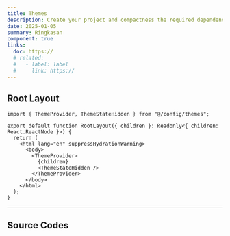 ```yaml
---
title: Themes
description: Create your project and compactness the required dependencies.
date: 2025-01-05
summary: Ringkasan
component: true
links:
  doc: https://
  # related:
  #   - label: label
  #     link: https://
---
```


## Root Layout

```tsx showLineNumbers title="app/layout.tsx" caption="add your layout root"
import { ThemeProvider, ThemeStateHidden } from "@/config/themes";

export default function RootLayout({ children }: Readonly<{ children: React.ReactNode }>) {
  return (
    <html lang="en" suppressHydrationWarning>
      <body>
        <ThemeProvider>
          {children}
          <ThemeStateHidden />
        </ThemeProvider>
      </body>
    </html>
  );
}
```

---

## Source Codes

<SourceCodes name="themes" />

